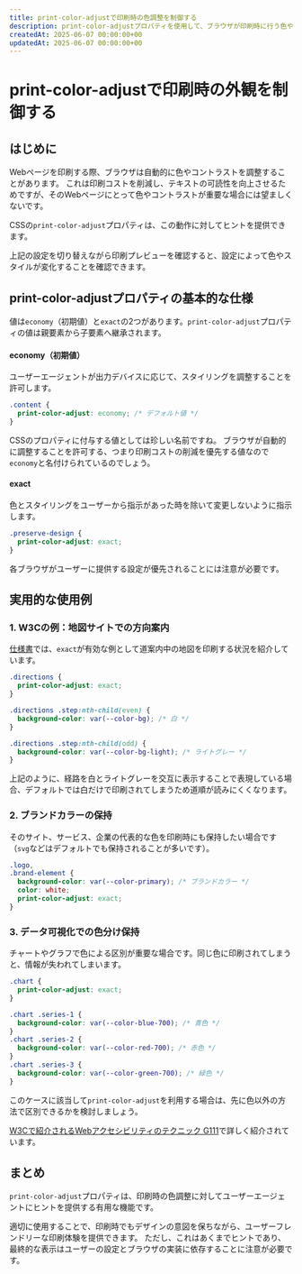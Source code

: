 ```yaml
---
title: print-color-adjustで印刷時の色調整を制御する
description: print-color-adjustプロパティを使用して、ブラウザが印刷時に行う色やコントラストの調整を制御する方法を学びます。
createdAt: 2025-06-07 00:00:00+00
updatedAt: 2025-06-07 00:00:00+00
---
```



# print-color-adjustで印刷時の外観を制御する

<BaselineStatus featureId="print-color-adjust"></BaselineStatus>

## はじめに

Webページを印刷する際、ブラウザは自動的に色やコントラストを調整することがあります。
これは印刷コストを削減し、テキストの可読性を向上させるためですが、そのWebページにとって色やコントラストが重要な場合には望ましくないです。

CSSの`print-color-adjust`プロパティは、この動作に対してヒントを提供できます。

<Playground title="ボタンを押して設定をこのサイトの設定を変える">
  <Example1 />
</Playground>

上記の設定を切り替えながら印刷プレビューを確認すると、設定によって色やスタイルが変化することを確認できます。

## print-color-adjustプロパティの基本的な仕様

値は`economy`（初期値）と`exact`の2つがあります。`print-color-adjust`プロパティの値は親要素から子要素へ継承されます。

#### economy（初期値）

ユーザーエージェントが出力デバイスに応じて、スタイリングを調整することを許可します。

```css
.content {
  print-color-adjust: economy; /* デフォルト値 */
}
```

CSSのプロパティに付与する値としては珍しい名前ですね。
ブラウザが自動的に調整することを許可する、つまり印刷コストの削減を優先する値なので`economy`と名付けられているのでしょう。

#### exact

色とスタイリングをユーザーから指示があった時を除いて変更しないように指示します。

```css
.preserve-design {
  print-color-adjust: exact;
}
```

各ブラウザがユーザーに提供する設定が優先されることには注意が必要です。

## 実用的な使用例

### 1. W3Cの例：地図サイトでの方向案内

[仕様書](https://drafts.csswg.org/css-color-adjust/#print-color-adjust)では、`exact`が有効な例として道案内中の地図を印刷する状況を紹介しています。

```css
.directions {
  print-color-adjust: exact;
}

.directions .step:nth-child(even) {
  background-color: var(--color-bg); /* 白 */
}

.directions .step:nth-child(odd) {
  background-color: var(--color-bg-light); /* ライトグレー */
}
```

上記のように、経路を白とライトグレーを交互に表示することで表現している場合、デフォルトでは白だけで印刷されてしまうため道順が読みにくくなります。

### 2. ブランドカラーの保持

そのサイト、サービス、企業の代表的な色を印刷時にも保持したい場合です（`svg`などはデフォルトでも保持されることが多いです）。

```css
.logo,
.brand-element {
  background-color: var(--color-primary); /* ブランドカラー */
  color: white;
  print-color-adjust: exact;
}
```

### 3. データ可視化での色分け保持

チャートやグラフで色による区別が重要な場合です。同じ色に印刷されてしまうと、情報が失われてしまいます。

```css
.chart {
  print-color-adjust: exact;
}

.chart .series-1 {
  background-color: var(--color-blue-700); /* 青色 */
}
.chart .series-2 {
  background-color: var(--color-red-700); /* 赤色 */
}
.chart .series-3 {
  background-color: var(--color-green-700); /* 緑色 */
}
```

このケースに該当して`print-color-adjust`を利用する場合は、先に色以外の方法で区別できるかを検討しましょう。

[W3Cで紹介されるWebアクセシビリティのテクニック G111](https://www.w3.org/TR/WCAG20-TECHS/G111.html)で詳しく紹介されています。

## まとめ

`print-color-adjust`プロパティは、印刷時の色調整に対してユーザーエージェントにヒントを提供する有用な機能です。

適切に使用することで、印刷時でもデザインの意図を保ちながら、ユーザーフレンドリーな印刷体験を提供できます。
ただし、これはあくまでヒントであり、最終的な表示はユーザーの設定とブラウザの実装に依存することに注意が必要です。
